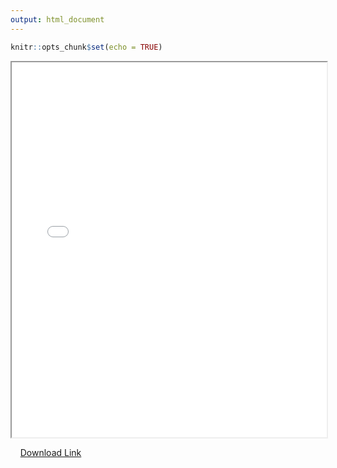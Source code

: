 ```yaml
---
output: html_document
---
```


```r
knitr::opts_chunk$set(echo = TRUE)
```

<iframe src="resume.pdf" width="100%" height="600"></iframe>

\  
\  
[Download Link](resume.pdf){target="_blank"}